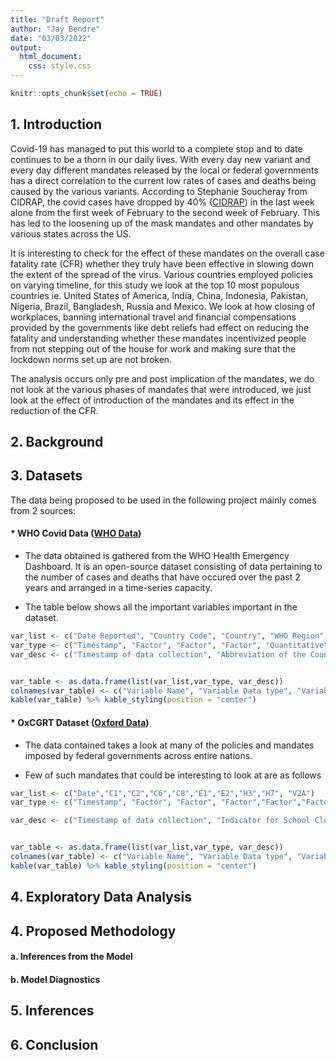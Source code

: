 ```yaml
---
title: "Draft Report"
author: "Jay Bendre"
date: "03/03/2022"
output:
  html_document:
    css: style.css
---
```


```r
knitr::opts_chunk$set(echo = TRUE)
```

## 1. Introduction

Covid-19 has managed to put this world to a complete stop and to date continues to be a thorn in our daily lives. With every day new variant and every day different mandates released by the local or federal governments has a direct correlation to the current low rates of cases and deaths being caused by the various variants. According to Stephanie Soucheray from CIDRAP, the covid cases have dropped by 40\% ([CIDRAP](https://www.cidrap.umn.edu/news-perspective/2022/02/covid-19-cases-drop-40-us)) in the last week alone from the first week of February to the second week of February. This has led to the loosening up of the mask mandates and other mandates by various states across the US. 

It is interesting to check for the effect of these mandates on the overall case fatality rate (CFR) whether they truly have been effective in slowing down the extent of the spread of the virus. Various countries employed policies on varying timeline, for this study we look at the top 10 most populous countries ie. United States of America, India, China, Indonesia, Pakistan, Nigeria, Brazil, Bangladesh, Russia and Mexico. We look at how closing of workplaces, banning international travel and financial compensations provided by the governments like debt reliefs had effect on reducing the fatality and understanding whether these mandates incentivized people from not stepping out of the house for work and making sure that the lockdown norms set up are not broken. 

The analysis occurs only pre and post implication of the mandates, we do not look at the various phases of mandates that were introduced, we just look at the effect of  introduction of the mandates and its effect in the reduction of the CFR.


## 2. Background 

## 3. Datasets 

The data being proposed to be used in the following project mainly comes from 2 sources:

#### * WHO Covid Data ([WHO Data](ttps://covid19.who.int/WHO-COVID-19-global-data.csv))

- The data obtained is gathered from the WHO Health Emergency Dashboard. It is an open-source dataset consisting of data pertaining to the number of cases and deaths that have occured over the past 2 years and arranged in a time-series capacity. 

- The table below shows all the important variables important in the dataset.

```r
var_list <- c("Date Reported", "Country Code", "Country", "WHO Region", "New Cases", "Cumulative Cases", "New Deaths", "Cumulative Deaths")
var_type <- c("Timestamp", "Factor", "Factor", "Factor", "Quantitative","Quantitative","Quantitative","Quantitative")
var_desc <- c("Timestamp of data collection", "Abbreviation of the Country name", "Country name", "Identifies various WHO regions", "Number of new cases", "Sum of cases till the given date", "Number of new deaths", "Sum of deaths till the given date")


var_table <- as.data.frame(list(var_list,var_type, var_desc))
colnames(var_table) <- c("Variable Name", "Variable Data type", "Variable Description")
kable(var_table) %>% kable_styling(position = "center")
```

#### * OxCGRT Dataset ([Oxford Data](https://github.com/OxCGRT/covid-policy-tracker))

- The data contained takes a look at many of the policies and mandates imposed by federal governments across entire nations. 

- Few of such mandates that could be interesting to look at are as follows 
```r

var_list <- c("Date","C1","C2","C6","C8","E1","E2","H3","H7", "V2A")
var_type <- c("Timestamp", "Factor", "Factor", "Factor","Factor","Factor","Factor","Factor","Factor","Factor")

var_desc <- c("Timestamp of data collection", "Indicator for School Closures", "Indicator for Workplace Closures","Indicator for Stay at Home order","Indicator for Internation Travel Restrictions","Indicator for Income Support","Indicator for Debt/Contract Relief","Indicator for Contact Tracing","Indicator for Vaccination Policy", "Indicator for Vaccination Availability")


var_table <- as.data.frame(list(var_list,var_type, var_desc))
colnames(var_table) <- c("Variable Name", "Variable Data type", "Variable Description")
kable(var_table) %>% kable_styling(position = "center")
```

## 4. Exploratory Data Analysis


## 4. Proposed Methodology 

#### a. Inferences from the Model 

#### b. Model Diagnostics 

## 5. Inferences 

## 6. Conclusion
